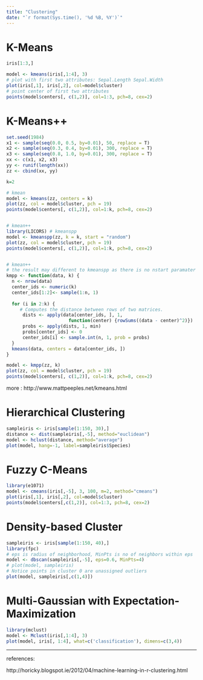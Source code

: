 ---
title: "Clustering"
date: "`r format(Sys.time(), '%d %B, %Y')`"
---


# K-Means

```{r, warning=F}
iris[1:3,]

model <- kmeans(iris[,1:4], 3)
# plot with first two attributes: Sepal.Length Sepal.Width 
plot(iris[,1], iris[,2], col=model$cluster)
# point center of first two attributes
points(model$centers[, c(1,2)], col=1:3, pch=8, cex=2)

```


# K-Means++

```{r, warning=F}
set.seed(1984)
x1 <- sample(seq(0.0, 0.5, by=0.01), 50, replace = T)
x2 <- sample(seq(0.3, 0.4, by=0.01), 300, replace = T)
x3 <- sample(seq(0.8, 1.0, by=0.01), 300, replace = T)
xx <- c(x1, x2, x3)
yy <- runif(length(xx))
zz <- cbind(xx, yy)

k=2

# kmean
model <- kmeans(zz, centers = k)
plot(zz, col = model$cluster, pch = 19)
points(model$centers[, c(1,2)], col=1:k, pch=8, cex=2)


# kmean++
library(LICORS) # kmeanspp
model <- kmeanspp(zz, k = k, start = "random")
plot(zz, col = model$cluster, pch = 19)
points(model$centers[, c(1,2)], col=1:k, pch=8, cex=2)


# kmean++
# the result may different to kmeanspp as there is no nstart paramater
kmpp <- function(data, k) {
  n <- nrow(data)
  center_ids <- numeric(k)
  center_ids[1:2]<- sample(1:n, 1)
  
  for (i in 2:k) {
     # Computes the distance between rows of two matrices.
      dists <- apply(data[center_ids, ], 1, 
                       function(center) {rowSums((data - center)^2)})
      probs <- apply(dists, 1, min)
      probs[center_ids] <- 0
      center_ids[i] <- sample.int(n, 1, prob = probs)
  }
  kmeans(data, centers = data[center_ids, ])
}

model <- kmpp(zz, k)
plot(zz, col = model$cluster, pch = 19)
points(model$centers[, c(1,2)], col=1:k, pch=8, cex=2)

```



more : http://www.mattpeeples.net/kmeans.html

# Hierarchical Clustering

```{r}
sampleiris <- iris[sample(1:150, 30),]
distance <- dist(sampleiris[,-5], method="euclidean")
model <- hclust(distance, method="average")
plot(model, hang=-1, label=sampleiris$Species)
```

# Fuzzy C-Means

```{r, warning=F}
library(e1071)
model <- cmeans(iris[,-5], 3, 100, m=2, method="cmeans")
plot(iris[,1], iris[,2], col=model$cluster)
points(model$centers[,c(1,2)], col=1:3, pch=8, cex=2)

```

# Density-based Cluster

```{r, warning=F}
sampleiris <- iris[sample(1:150, 40),]
library(fpc)
# eps is radius of neighborhood, MinPts is no of neighbors within eps
model <- dbscan(sampleiris[,-5], eps=0.6, MinPts=4)
# plot(model, sampleiris)
# Notice points in cluster 0 are unassigned outliers
plot(model, sampleiris[,c(1,4)])

```

# Multi-Gaussian with Expectation-Maximization

```{r, warning=F}
library(mclust)
model <- Mclust(iris[,1:4], 3)
plot(model, iris[, 1:4], what=c('classification'), dimens=c(3,4))
```

----------

references: 

http://horicky.blogspot.ie/2012/04/machine-learning-in-r-clustering.html


